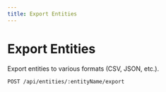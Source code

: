 ```yaml
---
title: Export Entities
---
```


# Export Entities

Export entities to various formats (CSV, JSON, etc.).

```bash
POST /api/entities/:entityName/export
```
